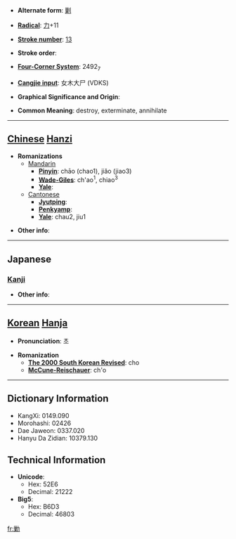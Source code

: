 * '''Alternate form''': [[剿]]

* '''[[Wiktionary:Chinese radical index| Radical]]''': [[Wiktionary:Chinese radical index 力|力]]+11

* '''[[Wiktionary:Chinese total strokes index|Stroke number]]''': [[Wiktionary:Chinese total strokes index 13|13]]

* '''Stroke order''': 

* '''[[Wiktionary:Chinese four corner index|Four-Corner System]]''': 2492<sub>7</sub>

* '''[[Wiktionary:Chinese Cangjie index|Cangjie input]]''': 女木大尸 (VDKS)

* '''Graphical Significance and Origin''': 

* '''Common Meaning''': destroy, exterminate, annihilate

----

== [[Chinese]] [[Hanzi]] ==

* '''Romanizations'''
** [[Mandarin]]
*** '''[[Pinyin]]''': chāo (chao1), jiǎo (jiao3)
*** '''[[Wade-Giles]]''': ch'ao<sup>1</sup>, chiao<sup>3</sup>
*** '''[[Yale]]''': 
**[[Cantonese]]
***'''[[Jyutping]]''':
***'''[[Penkyamp]]''': 
***'''[[Yale]]''': chau2, jiu1

* '''Other info''': 

----

==Japanese==
===[[Kanji]]===
{{kanji|on readings=[[そう]] (sō), [[しょう]] (shō)
|kun readings=[[つかれる]] (tsukareru), [[つくす]] (tsukusu)
}}

* '''Other info''':  

----

== [[Korean]] [[Hanja]] ==

* '''Pronunciation''': 초

* '''Romanization'''
** '''[[The 2000 South Korean Revised Romanization|The 2000 South Korean Revised]]''': cho
** '''[[McCune-Reischauer]]''': ch'o

----

== Dictionary Information ==

* KangXi: 0149.090
* Morohashi: 02426
* Dae Jaweon: 0337.020
* Hanyu Da Zidian: 10379.130

== Technical Information ==

* '''Unicode''':
** Hex: 52E6
** Decimal: 21222
* '''Big5''':
** Hex: B6D3
** Decimal: 46803

[[fr:勦]]
